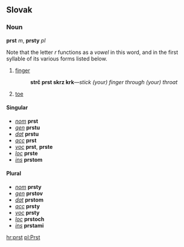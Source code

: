 == Slovak ==
=== Noun ===
'''prst''' ''m'', '''prsty''' ''pl''

Note that the letter ''r'' functions as a ''vowel'' in this word, and in the first syllable of its various forms listed below.
# [[finger]]
#: '''strč prst skrz krk'''&mdash;''stick (your) finger through (your) throat''
# [[toe]]

==== Singular ====
* ''[[nominative|nom]]'' '''prst'''
* ''[[genitive|gen]]'' '''prstu'''
* ''[[dative|dat]]'' '''prstu'''
* ''[[accusative|acc]]'' '''prst'''
* ''[[vocative|voc]]'' '''prst''', '''prste'''
* ''[[locative|loc]]'' '''prste'''
* ''[[instrumental|ins]]'' '''prstom'''

==== Plural ====
* ''[[nominative|nom]]'' '''prsty'''
* ''[[genitive|gen]]'' '''prstov'''
* ''[[dative|dat]]'' '''prstom'''
* ''[[accusative|acc]]'' '''prsty'''
* ''[[vocative|voc]]'' '''prsty'''
* ''[[locative|loc]]'' '''prstoch'''
* ''[[instrumental|ins]]'' '''prstami'''

[[hr:prst]]
[[pl:Prst]]